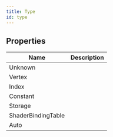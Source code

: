 ```yaml
---
title: Type
id: type
---
```


## Properties

| Name | Description |
| - | - |
| Unknown |  |
| Vertex |  |
| Index |  |
| Constant |  |
| Storage |  |
| ShaderBindingTable |  |
| Auto |  |
